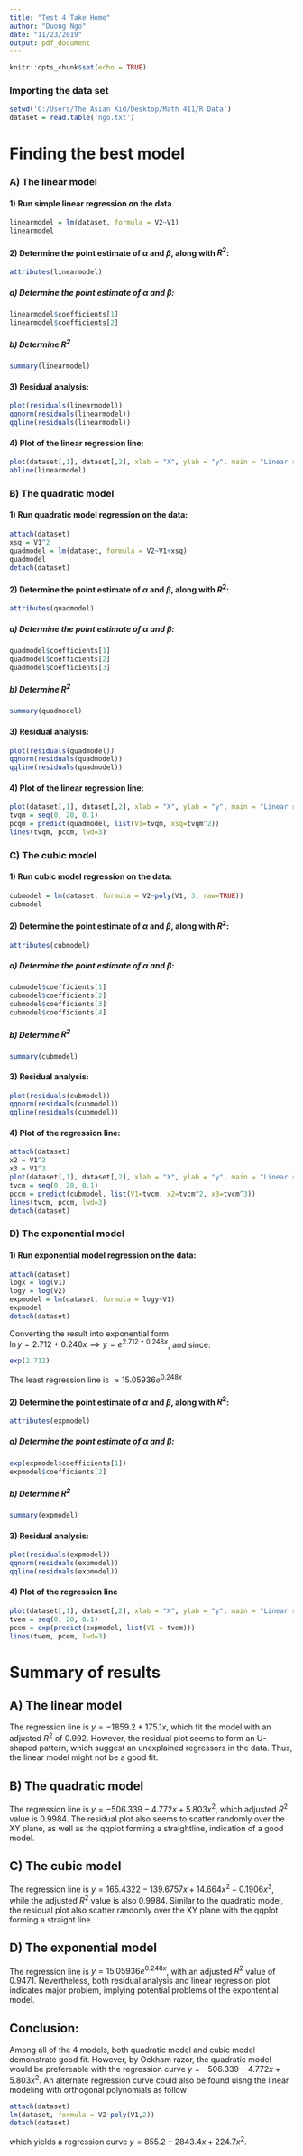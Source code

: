 ---
title: "Test 4 Take Home"
author: "Duong Ngo"
date: "11/23/2019"
output: pdf_document
---

```{r setup, include=TRUE}
knitr::opts_chunk$set(echo = TRUE)
```

### Importing the data set
```{r}
setwd('C:/Users/The Asian Kid/Desktop/Math 411/R Data')
dataset = read.table('ngo.txt')
```
# Finding the best model

### A) The linear model

#### 1) Run simple linear regression on the data
```{r}
linearmodel = lm(dataset, formula = V2~V1)
linearmodel
```

#### 2) Determine the point estimate of $\alpha$ and $\beta$, along with $R^2$:
```{r}
attributes(linearmodel)
```

##### a) Determine the point estimate of $\alpha$ and $\beta$:
```{r}
linearmodel$coefficients[1]
linearmodel$coefficients[2]
```

##### b) Determine $R^2$
```{r}
summary(linearmodel)
```

#### 3) Residual analysis:
```{r}
plot(residuals(linearmodel))
qqnorm(residuals(linearmodel))
qqline(residuals(linearmodel))
```

#### 4) Plot of the linear regression line:
```{r}
plot(dataset[,1], dataset[,2], xlab = "X", ylab = "y", main = "Linear regression Plot")
abline(linearmodel)
```

### B) The quadratic model

#### 1) Run quadratic model regression on the data:
```{r}
attach(dataset)
xsq = V1^2
quadmodel = lm(dataset, formula = V2~V1+xsq)
quadmodel
detach(dataset)
```

#### 2) Determine the point estimate of $\alpha$ and $\beta$, along with $R^2$:
```{r}
attributes(quadmodel)
```

##### a) Determine the point estimate of $\alpha$ and $\beta$:
```{r}
quadmodel$coefficients[1]
quadmodel$coefficients[2]
quadmodel$coefficients[3]
```

##### b) Determine $R^2$
```{r}
summary(quadmodel)
```
#### 3) Residual analysis:
```{r}
plot(residuals(quadmodel))
qqnorm(residuals(quadmodel))
qqline(residuals(quadmodel))
```

#### 4) Plot of the linear regression line:
```{r}
plot(dataset[,1], dataset[,2], xlab = "X", ylab = "y", main = "Linear regression Plot")
tvqm = seq(0, 20, 0.1)
pcqm = predict(quadmodel, list(V1=tvqm, xsq=tvqm^2))
lines(tvqm, pcqm, lwd=3)
```

### C) The cubic model

#### 1) Run cubic model regression on the data:
```{r}
cubmodel = lm(dataset, formula = V2~poly(V1, 3, raw=TRUE))
cubmodel
```
#### 2) Determine the point estimate of $\alpha$ and $\beta$, along with $R^2$:
```{r}
attributes(cubmodel)
```

##### a) Determine the point estimate of $\alpha$ and $\beta$:
```{r}
cubmodel$coefficients[1]
cubmodel$coefficients[2]
cubmodel$coefficients[3]
cubmodel$coefficients[4]
```

##### b) Determine $R^2$
```{r}
summary(cubmodel)
```
#### 3) Residual analysis:
```{r}
plot(residuals(cubmodel))
qqnorm(residuals(cubmodel))
qqline(residuals(cubmodel))
```

#### 4) Plot of the regression line:
```{r}
attach(dataset)
x2 = V1^2
x3 = V1^3
plot(dataset[,1], dataset[,2], xlab = "X", ylab = "y", main = "Linear regression Plot")
tvcm = seq(0, 20, 0.1)
pccm = predict(cubmodel, list(V1=tvcm, x2=tvcm^2, x3=tvcm^3))
lines(tvcm, pccm, lwd=3)
detach(dataset)
```

### D) The exponential model

#### 1) Run exponential model regression on the data:
```{r}
attach(dataset)
logx = log(V1)
logy = log(V2)
expmodel = lm(dataset, formula = logy~V1)
expmodel
detach(dataset)
```
Converting the result into exponential form  
$\ln{y}=2.712 + 0.248x \implies y = e^{2.712+0.248x}$, and since:
```{r}
exp(2.712)
```
The least regression line is $\approx 15.05936e^{0.248x}$

#### 2) Determine the point estimate of $\alpha$ and $\beta$, along with $R^2$:
```{r}
attributes(expmodel)
```

##### a) Determine the point estimate of $\alpha$ and $\beta$:
```{r}
exp(expmodel$coefficients[1])
expmodel$coefficients[2]
```

##### b) Determine $R^2$
```{r}
summary(expmodel)
```

#### 3) Residual analysis:
```{r}
plot(residuals(expmodel))
qqnorm(residuals(expmodel))
qqline(residuals(expmodel))
```

#### 4) Plot of the regression line
```{r}
plot(dataset[,1], dataset[,2], xlab = "X", ylab = "y", main = "Linear regression Plot")
tvem = seq(0, 20, 0.1)
pcem = exp(predict(expmodel, list(V1 = tvem)))
lines(tvem, pcem, lwd=3)
```

\pagebreak
# Summary of results

## A) The linear model
The regression line is $y = -1859.2 + 175.1x$, which fit the model with an adjusted $R^2$ of 0.992. However, the residual plot seems to form an U-shaped pattern, which suggest an unexplained regressors in the data. Thus, the linear model might not be a good fit.  

## B) The quadratic model
The regression line is $y = -506.339 -4.772x +5.803x^2$, which adjusted $R^2$ value is 0.9984. The residual plot also seems to scatter randomly over the XY plane, as well as the qqplot forming a straightline, indication of a good model.

## C) The cubic model
The regression line is $y = 165.4322 - 139.6757x +14.664x^2 - 0.1906x^3$, while the adjusted $R^2$ value is also 0.9984. Similar to the quadratic model, the residual plot also scatter randomly over the XY plane with the qqplot forming a straight line.

## D) The exponential model
The regression line is $y = 15.05936e^{0.248x}$, with an adjusted $R^2$ value of 0.9471. Nevertheless, both residual analysis and linear regression plot indicates major problem, implying potential problems of the expontential model.

## Conclusion:  
Among all of the 4 models, both quadratic model and cubic model demonstrate good fit. However, by Ockham razor, the quadratic model would be prefereable with the regression curve $y = -506.339 -4.772x +5.803x^2$. An alternate regression curve could also be found uisng the linear modeling with orthogonal polynomials as follow
```{r}
attach(dataset)
lm(dataset, formula = V2~poly(V1,2))
detach(dataset)
```
which yields a regression curve $y = 855.2 -2843.4x + 224.7 x^2$.



















